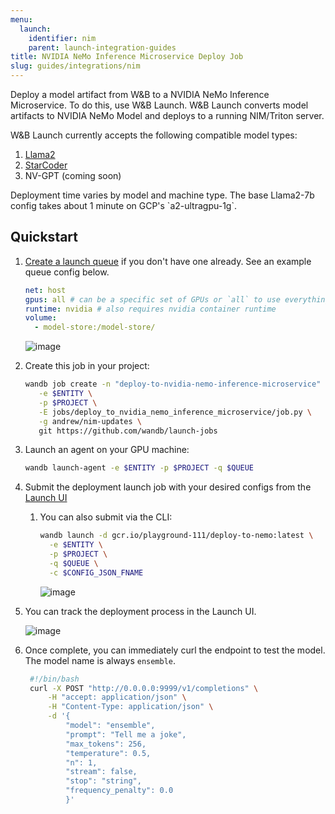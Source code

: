 ```yaml
---
menu:
  launch:
    identifier: nim
    parent: launch-integration-guides
title: NVIDIA NeMo Inference Microservice Deploy Job
slug: guides/integrations/nim
---
```

Deploy a model artifact from W&B to a NVIDIA NeMo Inference Microservice. To do this, use W&B Launch. W&B Launch converts model artifacts to NVIDIA NeMo Model and deploys to a running NIM/Triton server.

W&B Launch currently accepts the following compatible model types:

1. [Llama2](https://llama.meta.com/llama2/)
2. [StarCoder](https://github.com/bigcode-project/starcoder)
3. NV-GPT (coming soon)

<Note>
Deployment time varies by model and machine type. The base Llama2-7b config takes about 1 minute on GCP's `a2-ultragpu-1g`.
</Note>

## Quickstart

1. [Create a launch queue](../create-and-deploy-jobs/add-job-to-queue) if you don't have one already. See an example queue config below.

   ```yaml
   net: host
   gpus: all # can be a specific set of GPUs or `all` to use everything
   runtime: nvidia # also requires nvidia container runtime
   volume:
     - model-store:/model-store/
   ```

   <Frame>
    <img src="/images/integrations/nim1.png" alt="image"  />
   </Frame>

2. Create this job in your project:

   ```bash
   wandb job create -n "deploy-to-nvidia-nemo-inference-microservice" \
      -e $ENTITY \
      -p $PROJECT \
      -E jobs/deploy_to_nvidia_nemo_inference_microservice/job.py \
      -g andrew/nim-updates \
      git https://github.com/wandb/launch-jobs
   ```

3. Launch an agent on your GPU machine:
   ```bash
   wandb launch-agent -e $ENTITY -p $PROJECT -q $QUEUE
   ```
4. Submit the deployment launch job with your desired configs from the [Launch UI](https://wandb.ai/launch)
   1. You can also submit via the CLI:
      ```bash
      wandb launch -d gcr.io/playground-111/deploy-to-nemo:latest \
        -e $ENTITY \
        -p $PROJECT \
        -q $QUEUE \
        -c $CONFIG_JSON_FNAME
      ```
      <Frame>
      <img src="/images/integrations/nim2.png" alt="image"  />
      </Frame>
5. You can track the deployment process in the Launch UI.
   <Frame>
    <img src="/images/integrations/nim3.png" alt="image"  />
   </Frame>
6. Once complete, you can immediately curl the endpoint to test the model. The model name is always `ensemble`.
   ```bash
    #!/bin/bash
    curl -X POST "http://0.0.0.0:9999/v1/completions" \
        -H "accept: application/json" \
        -H "Content-Type: application/json" \
        -d '{
            "model": "ensemble",
            "prompt": "Tell me a joke",
            "max_tokens": 256,
            "temperature": 0.5,
            "n": 1,
            "stream": false,
            "stop": "string",
            "frequency_penalty": 0.0
            }'
   ```